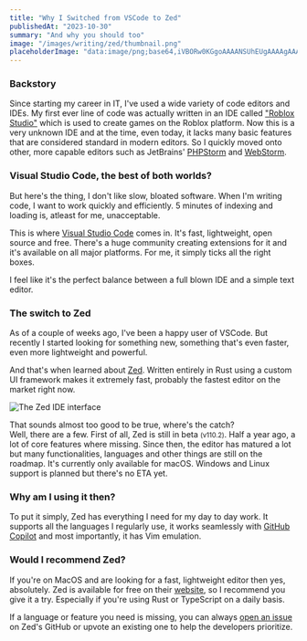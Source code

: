 ```yaml
---
title: "Why I Switched from VSCode to Zed"
publishedAt: "2023-10-30"
summary: "And why you should too"
image: "/images/writing/zed/thumbnail.png"
placeholderImage: "data:image/png;base64,iVBORw0KGgoAAAANSUhEUgAAAAgAAAAFCAYAAAB4ka1VAAAAAXNSR0IArs4c6QAAAJBJREFUGFclyjsOgkAUQNH7xtEG45ZsCFuwtTTR3ZkYXYaJlVY2IoEI8p0Aw7Pw1EcO4UURmHTk4xz3pKL9ViyGlqWdkH30D8hIM/TEeUUZp/Rljaoiu+isGDBGeawCms4RXG/kaYn3imzDkxoD1ghiPX1bEz8TsqTAjxOyWR/VzMBaYW483nWkr5TsXTAOnh+bHk6+3Uh+XwAAAABJRU5ErkJggg=="
---
```


### Backstory

Since starting my career in IT, I've used a wide variety of code editors and IDEs. My first ever line of code was actually written in an IDE called ["Roblox Studio"](https://www.roblox.com/create) which is used to create games on the Roblox platform.
Now this is a very unknown IDE and at the time, even today, it lacks many basic features that are considered standard in modern editors.
So I quickly moved onto other, more capable editors such as JetBrains' [PHPStorm](https://www.jetbrains.com/phpstorm/) and [WebStorm](https://www.jetbrains.com/webstorm/).

### Visual Studio Code, the best of both worlds?

But here's the thing, I don't like slow, bloated software. When I'm writing code, I want to work quickly and efficiently. 5 minutes of indexing and loading is, atleast for me, unacceptable.

This is where [Visual Studio Code](https://code.visualstudio.com/) comes in. It's fast, lightweight, open source and free. There's a huge community creating extensions for it and it's available on all major platforms.
For me, it simply ticks all the right boxes.

I feel like it's the perfect balance between a full blown IDE and a simple text editor.

### The switch to Zed

As of a couple of weeks ago, I've been a happy user of VSCode.
But recently I started looking for something new, something that's even faster, even more lightweight and powerful.

And that's when learned about [Zed](https://zed.dev/). Written entirely in Rust using a custom UI framework makes it extremely fast, probably the fastest editor on the market right now.

<Image
  src="/images/writing/zed/zed-in-action.png"
  width={1920}
  height={1080}
  quality={100}
  alt="The Zed IDE interface"
/>

That sounds almost too good to be true, where's the catch?<br />
Well, there are a few.
First of all, Zed is still in beta <small>(v110.2)</small>.
Half a year ago, a lot of core features where missing. Since then, the editor has matured a lot but many functionalities, languages and other things are still on the roadmap.
It's currently only available for macOS. Windows and Linux support is planned but there's no ETA yet.

### Why am I using it then?

To put it simply, Zed has everything I need for my day to day work. It supports all the languages I regularly use, it works seamlessly with [GitHub Copilot](https://copilot.github.com/) and most importantly, it has Vim emulation.

### Would I recommend Zed?

If you're on MacOS and are looking for a fast, lightweight editor then yes, absolutely.
Zed is available for free on their [website](https://zed.dev/), so I recommend you give it a try. Especially if you're using Rust or TypeScript on a daily basis.

If a language or feature you need is missing, you can always [open an issue](https://github.com/zed-industries/community/issues) on Zed's GitHub or upvote an existing one to help the developers prioritize.